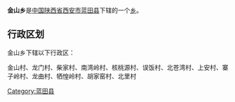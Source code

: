 {{中国乡级行政区
|行政区全称 = 金山乡
|景观照片文件名 = 
|景观照片描述 = 
|汉语拼音 =
|其他语言 = 
|其他语言名称 = 
|位置图文件名 = 
|位置图描述 = 
|自定义图片=
|上级行政区 = [[陕西省|陕西省]][[西安市|西安市]][[蓝田县|蓝田县]]
|行政区类别 = [[乡级行政区|乡]]
|行政区划代码 = 
|行政区划 = 
|村委会 = 
|居委会 = 
|建置时间 = 
|领导职位 = 
|领导名称 = 
|政府驻地 = 
|毗邻 = 
|地理坐标 = 
|总面积 = 
|总人口 = 
|户籍人口 = 
|户籍人口年份 = 
|常住人口 = 
|常住人口年份 = 
|人口密度 = 
|GDP = 
|邮政编码 = 
|电话区号 = 
|官方网站 = 
|网站名称 = 
}}
'''金山乡'''是[[中华人民共和国|中国]][[陕西省|陕西省]][[西安市|西安市]][[蓝田县|蓝田县]]下辖的一个[[乡级行政区|乡]]。

== 行政区划 ==
金山乡下辖以下行政区：

金山村、龙门村、柴家村、南湾岭村、核桃源村、误饭村、北苍湾村、上安村、寨子岭村、龙曲村、牺惶岭村、胡家窑村、北里村

{{陕西小作品}}
{{蓝田县行政区划}}

[[Category:蓝田县|Category:蓝田县]]